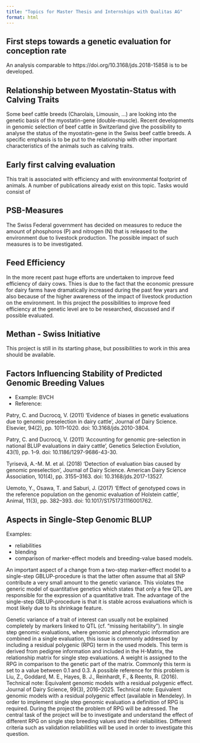 ```yaml
---
title: "Topics for Master Thesis and Internships with Qualitas AG"
format: html
---
```


## First steps towards a genetic evaluation for conception rate
An analysis comparable to https://doi.org/10.3168/jds.2018-15858 is to be developed.


## Relationship between Myostatin-Status with Calving Traits
Some beef cattle breeds (Charolais, Limousin, ...) are looking into the genetic basis of the myostatin-gene (double-muscle). Recent developments in genomic selection of beef cattle in Switzerland give the possibility to analyse the status of the myostatin-gene in the Swiss beef cattle breeds. A specific emphasis is to be put to the relationship with other important characteristics of the animals such as calving traits.


## Early first calving evaluation
This trait is associated with efficiency and with environmental footprint of animals. A number of publications already exist on this topic. Tasks would consist of 


## PSB-Measures
The Swiss Federal government has decided on measures to reduce the amount of phosphoros (P) and nitrogen (N) that is released to the environment due to livestock production. The possible impact of such measures is to be investigated. 


## Feed Efficiency
In the more recent past huge efforts are undertaken to improve feed efficiency of dairy cows. Thies is due to the fact that the economic pressure for dairy farms have dramatically increased during the past few years and also because of the higher awareness of the impact of livestock production on the environment. In this project the possibilities to improve feed efficiency at the genetic level are to be researched, discussed and if possible evaluated.


## Methan - Swiss Initiative
This project is still in its starting phase, but possibilities to work in this area should be available.


## Factors Influencing Stability of Predicted Genomic Breeding Values
* Example: BVCH
* Reference: 

Patry, C. and Ducrocq, V. (2011) ‘Evidence of biases in genetic evaluations due to genomic preselection in dairy cattle’, Journal of Dairy Science. Elsevier, 94(2), pp. 1011–1020. doi: 10.3168/jds.2010-3804.

Patry, C. and Ducrocq, V. (2011) ‘Accounting for genomic pre-selection in national BLUP evaluations in dairy cattle’, Genetics Selection Evolution, 43(1), pp. 1–9. doi: 10.1186/1297-9686-43-30.

Tyrisevä, A.-M. M. et al. (2018) ‘Detection of evaluation bias caused by genomic preselection’, Journal of Dairy Science. American Dairy Science Association, 101(4), pp. 3155–3163. doi: 10.3168/jds.2017-13527.

Uemoto, Y., Osawa, T. and Saburi, J. (2017) ‘Effect of genotyped cows in the reference population on the genomic evaluation of Holstein cattle’, Animal, 11(3), pp. 382–393. doi: 10.1017/S1751731116001762.


## Aspects in Single-Step Genomic BLUP
Examples: 

* reliabilities 
* blending  
* comparison of marker-effect models and breeding-value based models. 

An important aspect of a change from a two-step marker-effect model to a single-step GBLUP-procedure is that the latter often assume that all SNP contribute a very small amount to the genetic variance. This violates the generic model of quantitative genetics which states that only a few QTL are responsible for the expression of a quantitative trait. The advantage of the single-step GBLUP-procedure is that it is stable across evaluations which is most likely due to  its shrinkage feature.

Genetic variance of a trait of interest can usually not be explained completely by markers linked to QTL (cf. “missing heritability”). In single step genomic evaluations, where genomic and phenotypic information are combined in a single evaluation, this issue is commonly addressed by including a residual polygenic (RPG) term in the used models. This term is derived from pedigree information and included in the H-Matrix, the relationship matrix for single step evaluations. A weight is assigned to the RPG in comparison to the genetic part of the matrix. Commonly this term is set to a value between 0.1 and 0.3. A possible reference for this problem is Liu, Z., Goddard, M. E., Hayes, B. J., Reinhardt, F., & Reents, R. (2016). Technical note: Equivalent genomic models with a residual polygenic effect. Journal of Dairy Science, 99(3), 2016–2025. Technical note: Equivalent genomic models with a residual polygenic effect  (available in Mendeley). In order to implement single step genomic evaluation a definition of RPG is required. During the project the problem of RPG will be adressed. The central task of the project will be to investigate and understand the effect of different RPG on single step breeding values and their reliabilities. Different criteria such as validation reliabilities will be used in order to investigate this question.
